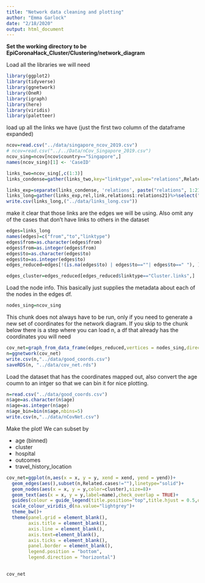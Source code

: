 ```yaml
---
title: "Network data cleaning and plotting"
author: "Emma Garlock"
date: "2/18/2020"
output: html_document
---
```


**Set the working directory to be EpiCoronaHack_Cluster/Clustering/network_diagram**

Load all the libraries we will need 
```r
library(ggplot2)
library(tidyverse)
library(ggnetwork)
library(OneR)
library(igraph)
library(here)
library(viridis)
library(paletteer)
```

load up all the links we have (just the first two column of the dataframe expanded)
```r
ncov=read.csv("../data/singapore_ncov_2019.csv")
# ncov=read.csv("../../Data/nCov_Singapore_2019.csv")
ncov_sing=ncov[ncov$country=="Singapore",]
names(ncov_sing)[1] <- 'CaseID'
```


```r
links_two=ncov_sing[,c(1:3)]
links_condense=gather(links_two,key="linktype",value="relations",Related.cases:Cluster.links)
```

```r
links_exp=separate(links_condense, 'relations', paste("relations", 1:21, sep=""), sep=",", extra="drop")
links_long=gather(links_exp,rel,link,relations1:relations21)%>%select("CaseID","link","linktype")
write.csv(links_long,("../data/links_long.csv"))
```
make it clear that those links are the edges we will be using. Also omit any of the cases that don't have  links to others in the dataset 
```r
edges=links_long
names(edges)=c("from","to","linktype")
edges$from=as.character(edges$from)
edges$from=as.integer(edges$from)
edges$to=as.character(edges$to)
edges$to=as.integer(edges$to)
edges_reduced=edges[!(is.na(edges$to) | edges$to==""| edges$to==" "), ]

edges_cluster=edges_reduced[edges_reduced$linktype=="Cluster.links",]
```

Load the node info. This basically just supplies the metadata about each of the nodes in the edges df. 
```r
nodes_sing=ncov_sing
```
This chunk does not always have to be run, only if you need to generate a new set of coordinates for the network diagram. If you skip to the chunk below there is a step where you can load n, a df that already has the coordinates you will need 
```r
cov_net=graph_from_data_frame(edges_reduced,vertices = nodes_sing,directed=TRUE)
n=ggnetwork(cov_net)
write.csv(n,"../data/good_coords.csv")
saveRDS(n, "../data/cov_net.rds")
```

Load the dataset that has the coordinates mapped out, also convert the age coumn to an intger so that we can bin it for nice plotting.
```r
n=read.csv("../data/good_coords.csv")
n$age=as.character(n$age)
n$age=as.integer(n$age)
n$age_bin=bin(n$age,nbins=5)
write.csv(n,"../data/nCovNet.csv")
```
Make the plot! 
We can subset by 

 * age (binned)
 * cluster 
 * hospital 
 * outcomes 
 * travel_history_location 
```r

cov_net=ggplot(n,aes(x = x, y = y, xend = xend, yend = yend))+
  geom_edges(aes(),subset(n,Related.cases!=""),linetype="solid")+
  geom_nodes(aes(x = x, y = y,color=cluster),size=8)+
  geom_text(aes(x = x, y = y,label=name),check_overlap = TRUE)+
  guides(colour = guide_legend(title.position="top",title.hjust = 0.5,override.aes = list(size=3)))+
  scale_colour_viridis_d(na.value="lightgrey")+
  theme_bw()+
  theme(panel.grid = element_blank(),
        axis.title = element_blank(),
        axis.line = element_blank(),
        axis.text=element_blank(),
        axis.ticks = element_blank(),
        panel.border = element_blank(),
        legend.position = "bottom",
        legend.direction = "horizontal")

 
cov_net

```



